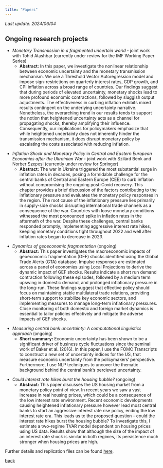 ---
title: "Papers"
---
*Last update: 2024/06/04*

## Ongoing research projects

- *Monetary Transmission in a fragmented uncertain world* - joint work with Tohid Atashbar (currently under review for the IMF Working Paper Series)
  - **Abstract:** In this paper, we investigate the nonlinear relationship between economic uncertainty and the monetary transmission mechanism. We use a Threshold Vector Autoregression model and impose sign-restrictions on quarterly interest rates, GDP growth, and CPI inflation across a broad range of countries. Our findings suggest that during periods of elevated uncertainty, monetary shocks lead to more profound economic contractions, followed by sluggish output adjustments. The effectiveness in curbing inflation exhibits mixed results contingent on the underlying uncertainty narrative. Nonetheless, the overarching trend in our results tends to support the notion that heightened uncertainty acts as a channel for propagating shocks, thereby amplifying their influence. Consequently, our implications for policymakers emphasize that while heightened uncertainty does not inherently hinder the transmission mechanism, it does disrupt monetary policy by escalating the costs associated with reducing inflation.

\vspace{4em}

- *Inflation Shock and Monetary Policy* in *Central and Eastern European Economies after the Ukrainian War* - joint work with Szilárd Benk and Norber Szepesi (currently under review for Springer)
  - **Abstract:** The war in Ukraine triggered the most substantial surge in inflation rates in decades, posing a formidable challenge for the central banks of Central and Eastern Europe (CEE) to curb inflation without compromising the ongoing post-Covid recovery. This chapter provides a brief discussion of the factors contributing to the inflationary pressure and evaluates the monetary policy responses in the region. The root cause of the inflationary pressure lies primarily in supply-side shocks disrupting international trade channels as a consequence of the war. Countries with loose monetary conditions witnessed the most pronounced spike in inflation rates in the aftermath of the war. Despite these challenges, central banks responded promptly, implementing aggressive interest rate hikes, keeping monetary conditions tight throughout 2022 and well after inflation rates began to decrease in 2023.

\vspace{4em}

- *Dynamics of geoeconomic fragmentation* (ongoing)
  - **Abstract:** This paper investigates the macroeconomic impacts of geoeconomic fragmentation (GEF) shocks identified using the Global Trade Alerts (GTA) database. Impulse responses are estimated across a panel of economies using Local Projections to derive the dynamic impact of GEF shocks. Results indicate a short run demand contraction following these episodes, followed by a medium term upswing in domestic demand, and prolonged inflationary pressure in the long-run. These findings suggest that effective policy should focus on maintaining stable multilateral trade relations, providing short-term support to stabilize key economic sectors, and implementing measures to manage long-term inflationary pressures. Close monitoring of both domestic and foreign market dynamics is essential to tailor policies effectively and mitigate the adverse impacts of GEF shocks.

\vspace{4em}
  
- *Measuring central bank uncertainty: A computational linguistics approach* (ongoing)
  - **Short summary:** Economic uncertainty has been shown to be a significant driver of business cycle fluctuations since the seminal work of Baker et al. (2016). In this paper, I use the FOMC Transcripts to construct a new set of uncertainty indices for the US, that measure economic uncertainty from the policymakers' perspective. Furthermore, I use NLP techniques to uncover the thematic background behind the central bank's percieved uncertainty.

\vspace{4em}

- *Could interest rate hikes burst the housing bubble?* (ongoing)
  - **Abstract:** This paper discusses the US housing market from a monetary policy point of view. In recent years we saw a vast increase in real housing prices, which could be a consequence of the low interest rate environment. Recent economic developments causing heightened inflationary pressure however lead most central banks to start an aggressive interest rate rise policy, ending the low interest rate era. This leads us to the proposed question - could the interest rate hikes burst the housing bubble? To investigate this, I estimate a two-regime TVAR model dependent on housing prices using US data. Results show that although the size of the impact of an interest rate shock is similar in both regimes, its persistence much stronger when housing prices are high.

\vspace{8em}

Further details and replication files can be found [here](https://github.com/peterhorvath97?tab=repositories).

[back](./)